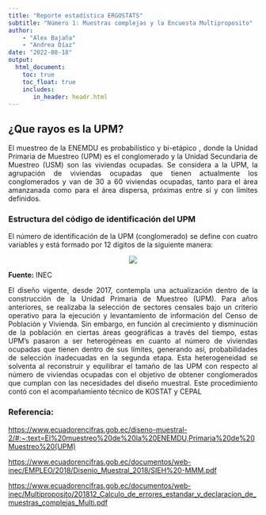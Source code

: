 ```yaml
---
title: "Reporte estadística ERGOSTATS"
subtitle: "Número 1: Muestras complejas y la Encuesta Multiproposito"
author: 
    - "Alex Bajaña"
    - "Andrea Díaz"
date: "2022-08-18"
output: 
  html_document:
    toc: true
    toc_float: true
    includes:
       in_header: headr.html
---
```


<style>
body {
text-align: justify}
</style>


## ¿Que rayos es la UPM?

<!-- :::: {style="display: flex;"} -->

<!-- ::: {} -->


El muestreo de la ENEMDU es probabilístico y bi-etápico , donde la Unidad Primaria de Muestreo (UPM) es el conglomerado y la Unidad Secundaria de Muestreo (USM) son las viviendas ocupadas. Se considera a la UPM, la agrupación de viviendas ocupadas que tienen actualmente los conglomerados y van de 30 a 60 viviendas ocupadas, tanto para el área amanzanada como para el área dispersa, próximas entre sí y con límites definidos.

### Estructura del código de identificación del UPM 

El número de identificación de la UPM (conglomerado) se define con cuatro variables y está formado por 12 dígitos de la siguiente manera:

<center>

![](codigo_UPM.png)

</center>

**Fuente:** INEC

<!-- ::: -->

<!-- ::: {} -->


El diseño vigente, desde 2017, contempla una actualización dentro de la construcción de la Unidad Primaria de Muestreo (UPM). Para años anteriores, se realizaba la selección de sectores censales bajo un criterio operativo para la ejecución y levantamiento de información del Censo de Población y Vivienda. Sin embargo, en función al crecimiento y disminución de la población en ciertas áreas geográficas a través del tiempo, estas UPM’s pasaron a ser heterogéneas en cuanto al número de viviendas ocupadas que tienen dentro de sus límites, generando así, probabilidades de selección inadecuadas en la segunda etapa. Esta heterogeneidad se solventa al reconstruir y equilibrar el tamaño de las UPM con respecto al número de viviendas ocupadas con el objetivo de obtener conglomerados que cumplan con las necesidades del diseño muestral. Este procedimiento contó con el acompañamiento técnico de KOSTAT y CEPAL

### Referencia:

<https://www.ecuadorencifras.gob.ec/diseno-muestral-2/#:~:text=El%20muestreo%20de%20la%20ENEMDU,Primaria%20de%20Muestreo%20(UPM)>


<https://www.ecuadorencifras.gob.ec/documentos/web-inec/EMPLEO/2018/Disenio_Muestral_2018/SIEH%20-MMM.pdf>

<https://www.ecuadorencifras.gob.ec/documentos/web-inec/Multiproposito/201812_Calculo_de_errores_estandar_y_declaracion_de_muestras_complejas_Multi.pdf>


